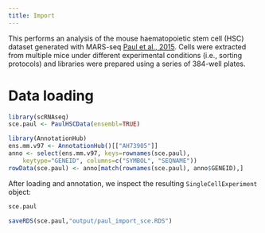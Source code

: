 ```yaml
---
title: Import
---
```


This performs an analysis of the mouse haematopoietic stem cell (HSC) dataset generated with MARS-seq [Paul et al., 2015](https://doi.org/10.1016/j.cell.2015.11.013).
Cells were extracted from multiple mice under different experimental conditions (i.e., sorting protocols) and libraries were prepared using a series of 384-well plates.

# Data loading

```r
library(scRNAseq)
sce.paul <- PaulHSCData(ensembl=TRUE)
```

```r
library(AnnotationHub)
ens.mm.v97 <- AnnotationHub()[["AH73905"]]
anno <- select(ens.mm.v97, keys=rownames(sce.paul), 
    keytype="GENEID", columns=c("SYMBOL", "SEQNAME"))
rowData(sce.paul) <- anno[match(rownames(sce.paul), anno$GENEID),]
```

After loading and annotation, we inspect the resulting `SingleCellExperiment` object:

```r
sce.paul
```

```r
saveRDS(sce.paul,"output/paul_import_sce.RDS")
```

